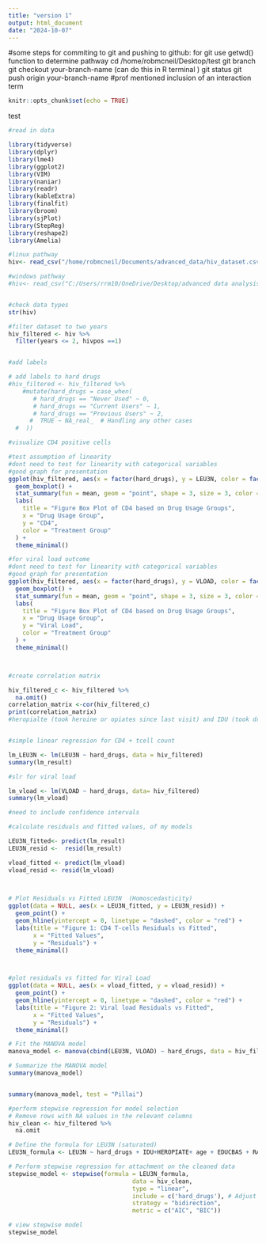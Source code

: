 ```yaml
---
title: "version 1"
output: html_document
date: "2024-10-07"
---
```



#some steps for commiting to git and pushing to github:
for git use getwd() function to determine pathway 
cd /home/robmcneil/Desktop/test
git branch
git checkout your-branch-name (can do this in R terminal )
git status
git push origin your-branch-name
#prof mentioned inclusion of an interaction term 
```r
knitr::opts_chunk$set(echo = TRUE)
```


test
```r

#read in data

library(tidyverse)
library(dplyr)
library(lme4)
library(ggplot2)
library(VIM)
library(naniar)
library(readr)
library(kableExtra)
library(finalfit)
library(broom)
library(sjPlot)
library(StepReg)
library(reshape2)
library(Amelia)

#linux pathway
hiv<- read_csv("/home/robmcneil/Documents/advanced_data/hiv_dataset.csv")

#windows pathway
#hiv<- read_csv("C:/Users/rrm10/OneDrive/Desktop/advanced data analysis/hiv_dataset.csv")


#check data types
str(hiv)

```



```r
#filter dataset to two years
hiv_filtered <- hiv %>%
  filter(years <= 2, hivpos ==1)


#add labels 

# add labels to hard drugs
#hiv_filtered <- hiv_filtered %>%
    #mutate(hard_drugs = case_when(
       # hard_drugs == "Never Used" ~ 0,
       # hard_drugs == "Current Users" ~ 1,
       # hard_drugs == "Previous Users" ~ 2,
      #  TRUE ~ NA_real_  # Handling any other cases
  #  ))
```


```r
#visualize CD4 positive cells

#test assumption of linearity 
#dont need to test for linearity with categorical variables 
#good graph for presentation 
ggplot(hiv_filtered, aes(x = factor(hard_drugs), y = LEU3N, color = factor(hard_drugs))) +
  geom_boxplot() +
  stat_summary(fun = mean, geom = "point", shape = 3, size = 3, color = "black") +  # Adds mean points
  labs(
    title = "Figure Box Plot of CD4 based on Drug Usage Groups",
    x = "Drug Usage Group",
    y = "CD4",
    color = "Treatment Group"
  ) +
  theme_minimal()
```


```r

#for viral load outcome
#dont need to test for linearity with categorical variables 
#good graph for presentation 
ggplot(hiv_filtered, aes(x = factor(hard_drugs), y = VLOAD, color = factor(hard_drugs))) +
  geom_boxplot() +
  stat_summary(fun = mean, geom = "point", shape = 3, size = 3, color = "black") +  # Adds mean points
  labs(
    title = "Figure Box Plot of CD4 based on Drug Usage Groups",
    x = "Drug Usage Group",
    y = "Viral Load",
    color = "Treatment Group"
  ) +
  theme_minimal()




```

```r

#create correlation matrix 

hiv_filtered_c <- hiv_filtered %>%
  na.omit()
correlation_matrix <-cor(hiv_filtered_c)
print(correlation_matrix)
#heropialte (took heroine or opiates since last visit) and IDU (took drugs with a needle) are highly correlated with hard_drugs



```






```r

#simple linear regression for CD4 + tcell count

lm_LEU3N <- lm(LEU3N ~ hard_drugs, data = hiv_filtered)
summary(lm_result)

#slr for viral load 

lm_vload <- lm(VLOAD ~ hard_drugs, data= hiv_filtered)
summary(lm_vload)

#need to include confidence intervals
```

```r

#calculate residuals and fitted values, of my models 

LEU3N_fitted<- predict(lm_result)
LEU3N_resid <-  resid(lm_result)

vload_fitted <- predict(lm_vload)
vload_resid <- resid(lm_vload)

 


```


```r

# Plot Residuals vs Fitted LEU3N  (Homoscedasticity)
ggplot(data = NULL, aes(x = LEU3N_fitted, y = LEU3N_resid)) +
  geom_point() +
  geom_hline(yintercept = 0, linetype = "dashed", color = "red") +
  labs(title = "Figure 1: CD4 T-cells Residuals vs Fitted", 
       x = "Fitted Values",
       y = "Residuals") +
  theme_minimal()



#plot residuals vs fitted for Viral Load
ggplot(data = NULL, aes(x = vload_fitted, y = vload_resid)) +
  geom_point() +
  geom_hline(yintercept = 0, linetype = "dashed", color = "red") +
  labs(title = "Figure 2: Viral load Residuals vs Fitted", 
       x = "Fitted Values",
       y = "Residuals") +
  theme_minimal()

```


```r


# Fit the MANOVA model
manova_model <- manova(cbind(LEU3N, VLOAD) ~ hard_drugs, data = hiv_filtered)

# Summarize the MANOVA model
summary(manova_model)


summary(manova_model, test = "Pillai") 

```




```r
#perform stepwise regression for model selection 
# Remove rows with NA values in the relevant columns
hiv_clean <- hiv_filtered %>%
  na.omit

# Define the formula for LEU3N (saturated)
LEU3N_formula <- LEU3N ~ hard_drugs + IDU+HEROPIATE+ age + EDUCBAS + RACE + ADH +DKGRP + SMOKE + CESD + DYSLIP +LDL +TRIG+ TCHOL +FP+FRP+KID+LIV34+DIAB+HBP+BMI+income+HASHF

# Perform stepwise regression for attachment on the cleaned data
stepwise_model <- stepwise(formula = LEU3N_formula,
                                   data = hiv_clean,
                                   type = "linear",
                                   include = c('hard_drugs'), # Adjust as needed
                                   strategy = "bidirection",
                                   metric = c("AIC", "BIC"))

# view stepwise model
stepwise_model


```




